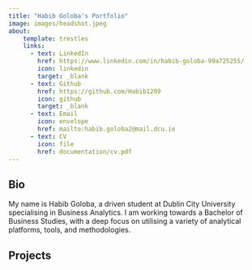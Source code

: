 ```yaml
---
title: "Habib Goloba's Portfolio"
image: images/headshot.jpeg
about:
    template: trestles
    links: 
      - text: LinkedIn
        href: https://www.linkedin.com/in/habib-goloba-99a725255/
        icon: linkedin
        target: _blank
      - text: Github
        href: https://github.com/Habib1209
        icon: github
        target: _blank
      - text: Email
        icon: envelope
        href: mailto:habib.goloba2@mail.dcu.ie
      - text: CV
        icon: file
        href: documentation/cv.pdf
---
```


## Bio

My name is Habib Goloba, a driven student at Dublin City University specialising in Business Analytics. I am working towards a Bachelor of Business Studies, with a deep focus on utilising a variety of analytical platforms, tools, and methodologies.

## Projects

